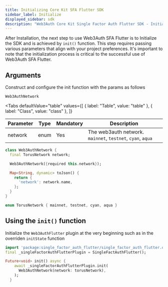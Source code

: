 ```yaml
---
title: Initializing Core Kit SFA Flutter SDK
sidebar_label: Initialize
displayed_sidebar: sdk
description: "Web3Auth Core Kit Single Factor Auth Flutter SDK - Initialize | Documentation - Web3Auth"
---
```



After Installation, the next step to use Web3Auth SFA Flutter is to Initialize the SDK and is achieved by `init()` function. This step requires
passing various parameters that align with your project preferences. It's important to note that the initialization process is critical to the
successful use of Web3Auth SFA Flutter.

## Arguments

Construct and configure the init function with the params as follows

`Web3AuthNetwork`

<Tabs
  defaultValue="table"
  values={[
    { label: "Table", value: "table" },
    { label: "Class", value: "class" },
  ]}
>

<TabItem value="table">

| Parameter | Type | Mandatory | Description                                                |
| --------- | ---- | --------- | ---------------------------------------------------------- |
| network   | enum | Yes       | The web3auth network. `mainnet`, `testnet`, `cyan`, `aqua` |

</TabItem>

<TabItem value="class">

```dart
class Web3AuthNetwork {
  final TorusNetwork network;

  Web3AuthNetwork({required this.network});

  Map<String, dynamic> toJson() {
    return {
      'network': network.name,
    };
  }
}

enum TorusNetwork { mainnet, testnet, cyan, aqua }
```

</TabItem>

</Tabs>

## Using the `init()` function

Initialize the `Web3AuthFlutter` plugin at the very beginning such as in the overriden `initState` function

```dart title="Usage"
import 'package:single_factor_auth_flutter/single_factor_auth_flutter.dart';
final _singleFactorAuthFlutterPlugin = SingleFactAuthFlutter();

Future<void> init() async {
    await _singleFactorAuthFlutterPlugin.init(
      Web3AuthNetwork(network: torusNetwork),
    );
  }
```
